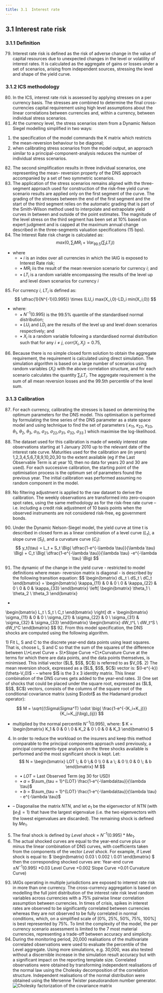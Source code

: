 ```yaml
---
title: 3.1	Interest rate 
---
```

## 3.1	Interest rate risk
### 3.1.1	Definition
79.	Interest rate risk is defined as the risk of adverse change in the value of capital resources due to unexpected changes in the level or volatility of interest rates. It is calculated as the aggregate of gains or losses under a set of scenarios, arising from independent sources, stressing the level and shape of the yield curve.

### 3.1.2	ICS methodology
80.	In the ICS, interest rate risk is assessed by applying stresses on a per currency basis. The stresses are combined to determine the final cross-currencies capital requirement using high level assumptions about the linear correlations between currencies and, within a currency, between individual stress scenarios.
81.	At the currency level, the stress scenarios stem from a Dynamic Nelson Siegel <GTooltip label="(DNS)" desc="As described in the article Diebold, F.X. and Li C (2006).“Forecasting the Term Structure of Government Bond Yields”. Journal of Econometrics, 130, 337-364"/> modelling simplified in two ways: 
  1) the specification of the model commands the K matrix which restricts the mean-reversion behaviour to be diagonal; 
  2) when calibrating stress scenarios from the model output, an approach similar to a principal-component-analysis reduces the number of individual stress scenarios.
82.	The second simplification results in three individual scenarios, one representing the mean- reversion property of the DNS approach accompanied by a set of two symmetric scenarios.
83.	The application of the stress scenarios remains aligned with the three-segment approach used for construction of the risk-free yield curve: scenario results are applied only on the first segment of the curve. The grading of the stresses between the end of the first segment and the start of the third segment relies on the automatic grading that is part of the Smith-Wilson method used to interpolate and extrapolate yield curves in between and outside of the point estimates. The magnitude of the level stress on the third segment has been set at 10% based on expert judgment and is capped at the maximum annual change described in the three-segments valuation specifications (15 bps).
84.	The Interest Rate risk charge is calculated as:
$$
max \Bigg(0, \sum_{i} MR_i + Var_{99.5}\Big(\sum_i LT_i\Big)\Bigg)
$$
- where
    - • $i$ is an index over all currencies in which the IAIG is exposed to Interest Rate risk;
    - • $MR_i$ iis the result of the mean reversion scenario for currency $i$; and 
    - • $LT_i$ is a random variable encompassing the results of the level up and level down scenarios for currency $i$
85.	For currency $i$, $LT_i$ is defined as:
$$
\dfrac{1}{N^{-1}(0.995)} \times (LU_i max(X_i,0)-LD_i min(X_i,0))
$$
- where:
    - • $N^{-1}(0.995)$ is the 99.5% quantile of the standardised normal distribution;
    - • $LU_i$ and $LD_i$ are the results of the level up and level down scenarios respectively; and
    - • $X_i$ is a random variable following a standardised normal distribution such that for any $i \neq j$, $corr(X_i, X_j)=0.75$,
86.	Because there is no simple closed form solution to obtain the aggregate requirement, the requirement is calculated using direct simulation. The simulation algorithm is based on a large number of scenarios using random variables $\{X_i\}$ with the above correlation structure, and for each scenario calculates the quantity $\sum_i LT_i$. The aggregate requirement is the sum of all mean reversion losses and the 99.5th percentile of the level sum.


### 3.1.3	Calibration
87.	For each currency, calibrating the stresses is based on determining the optimum parameters for the DNS model. This optimisation is performed by formulating the time series of the DNS parameter as a state space model and using  <GTooltip label="the Kalman Filter" desc="See for example, Kalman, R.E. (1960). “A new approach to Linear Filtering and Prediction Problems”. Journal of Basic Engineering. 82 (1): 35-45"/>technique to find the set of parameters ( $\kappa_{11}$, $\kappa_{22}$, $\kappa_{33}$, $\theta_1$, $\theta_2$, $\theta_3$, $\sigma_{11}$, $\sigma_{21}$, $\sigma_{22}$,$\sigma_{31}$, $\sigma_{32}$, $\sigma_{33}$ ) which maximise the log-likelihood.
88.	The dataset used for this calibration is made of weekly interest rate observations starting at 1 January 2010 up to the relevant date of the interest rate curve. Maturities used for the calibration are (in years) 1,2,3,4,5,6,7,8,9,10,20,30 to the extent available (eg if the Last Observable Term is at year 10, then no data for years 20 and 30 are used). For each successive calibration, the starting point of the optimisation process is the optimum set of parameters found the previous year. The initial calibration was performed assuming no random component in the model.
89.	No filtering adjustment is applied to the raw dataset to derive the calibration. The weekly observations are transformed into zero-coupon spot rates, using the same methodology as for the risk-free rate curve – i.e. including a credit risk adjustment of 10 basis points when the observed instruments are not considered risk-free, eg government bonds.
90.	Under the Dynamic Nelson-Siegel model, the yield curve at time t is described in closed form as a linear combination of a level curve ($L_t$), a slope curve ($S_t$), and a curvature curve ($C_t$):
$$
y_t(\tau) = L_t + S_t \Big( \dfrac{1-e^{-\lambda \tau}}{\lambda \tau} \Big) + C_t \Big( \dfrac{1-e^{-\lambda \tau}}{\lambda \tau} -e^{-\lambda \tau} \Big)
$$

91.	The dynamic of the change in the yield curve - restricted to model definitions where mean- reversion matrix is diagonal<GTooltipIcon desc="A fully flexible model with cross terms in the mean reversion factors (i.e. with non-diagonal elements in the K matrix) was also tested, without much difference."/> - is described by the following transition equation:
$$
\begin{bmatrix}
    dL_t \\
    dS_t \\
    dC_t
\end{bmatrix} =
\begin{bmatrix}
    \kappa_{11} & 0 & 0 \\
    0 & \kappa_{22} & 0 \\
    0 & 0 & \kappa_{33}
\end{bmatrix}
\left[
\begin{bmatrix}
    \theta_1 \\
    \theta_2 \\
    \theta_3
\end{bmatrix}
-
\begin{bmatrix}
    L_t \\
    S_t \\
    C_t
\end{bmatrix}
\right] dt +
\begin{bmatrix}
    \sigma_{11} & 0 & 0 \\
    \sigma_{21} & \sigma_{22} & 0 \\
    \sigma_{31} & \sigma_{32} & \sigma_{33}
\end{bmatrix}
\begin{bmatrix}
    dW_t^L \\
    dW_t^S \\
    dW_t^C
\end{bmatrix}
$$
92.	From this model specification, the DNS shocks are computed using the following algorithm.

<GCallout severity="info" title ="DNS shock algorithm">
1) Fit L, S and C to the discrete year-end data points using least squares. That is, choose L, S and C so that the sum of the squares of the difference between L\*Level Curve + S\*Slope Curve +C\*Curvature Curve at the terms for which there are data points, and the data points themselves, is minimised. This initial vector ($L$, $S$, $C$) is referred to as $V_0$.
2) The mean reversion shock, expressed as a ($L$, $S$, $C$) vector is: $(I-e^{-k})(\theta-V_0)$ 
- – where $I$ is the 3 x 3 identity matrix. This linear combination of the DNS curves gets added to the year-end rates.
3) One set of shocks that could be placed under the square root, expressed as ($L$, $S$, $C$) vectors, consists of the columns of the square root of the conditional covariance matrix (using $\odot$ as the Hadamard product operator):

$$
M = \sqrt{(\Sigma\Sigma^T) \odot \big( \frac{1-e^{-(K_i+K_j)}}{K_i+K_j}\big)_{ij}}
$$
- multiplied by the normal percentile $N^{-1}(0.995)$, where:
$
K = \begin{bmatrix}
    K_1 & 0 & 0 \\
    0 & K_2 & 0 \\
    0 & 0 & K_3
\end{bmatrix}
$
4) In order to reduce the workload on the insurers and keep this method comparable to the principal components approach used previously, a principal components-type analysis on the three shocks available is performed and the most significant shock is kept<GTooltipIcon desc="This shock account for around 95% of the requirements."/>. Let:
  $$
  N =
  \begin{bmatrix}
      LOT \; & 0 \;& 0 \\
      0 & a  \; & 0 \\
      0 & 0 \; & b
  \end{bmatrix}
  M
  $$

    - • $LOT$ = Last Observed Term (eg 30 for USD) 
    - • $a$ = $\sum_{tau = 1}^{LOT} \frac{1-e^{-\lambda\tau}}{\lambda \tau}$
    - • $b$ = $\sum_{tau = 1}^{LOT} \frac{1-e^{-\lambda\tau}}{\lambda \tau} - e^{-\lambda \tau}$
- – Diagonalise the matrix $NTN$, and let $e_1$ be the eigenvector of $NTN$ (with $\|e_1\|=1$) that have the largest eigenvalue (i.e. the two eigenvectors with the lowest eigenvalues are discarded). The remaining shock is defined by $Me_1$.
5) The final shock is defined by *Level shock* = $N^{-1}(0.995) * Me_1$.
6) The actual shocked curves are equal to the year-end curve plus or minus the linear combination of DNS curves, with coefficients taken from the components of the vector *Level shock*. For example, if Level shock is equal to:
$
\begin{bmatrix}
    0.03 \\
    0.002 \\
    0.01
\end{bmatrix}
$ then the corresponding shocked curves are: Year-end curve $\pm N^{-1} (0.995)$ $*0.03$ Level Curve  $+ 0.002$ Slope Curve $+ 0.01$ Curvature Curve)
</GCallout>

93. IAIGs operating in multiple jurisdictions are exposed to interest rate risk in more than one currency. The cross-currency aggregation is based on modelling the full joint distribution of the interest rate risk level random variables across currencies with a 75% pairwise linear correlation assumption between currencies. In times of crisis, spikes in interest rates are observed to be significantly correlated between currencies whereas they are not observed to be fully correlated in normal conditions, which, on a simplified scale of [0%, 25%, 50%, 75%, 100%] is best represented by 75%. To limit the complexity of the model, the per currency scenario assessment is limited to the 7 most material currencies, representing a trade-off between accuracy and simplicity.
94. During the monitoring period, 20,000 realisations of the multivariate correlated observations were used to evaluate the percentile of the Level aggregate. Using more simulations, e.g. 30,000, was also tested without a discernible increase in the simulation result accuracy but with a significant impact on the reporting template size. Correlated observations were obtained by transforming independent realisations of the normal law using the Cholesky decomposition<GTooltipIcon desc="See for example, Lloyd N.Tefethen and David Bau. Numerical Linear Algebra"/> of the correlation structure. Independent realisations of the normal distribution were obtained using the Mersenne Twister pseudorandom number generator.<GTooltipIcon desc="See for example, Matsumoto, M. and Nishimura T. (1998). “Mersenne twister: a 623-dimensionally equidistributed uniform pseudo-random generator”. ACM Transactions on Modelling and Computer Simulation 8 (1): 3-30."/>
![Cholesky factorization of the covariance matrix](/ics/cal94.png)

